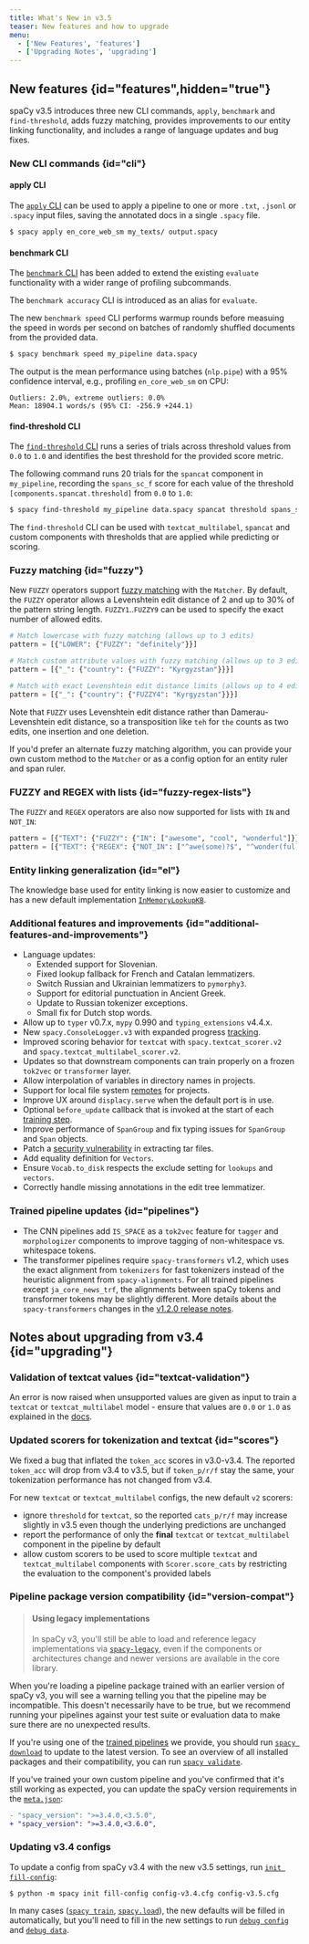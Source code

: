 ```yaml
---
title: What's New in v3.5
teaser: New features and how to upgrade
menu:
  - ['New Features', 'features']
  - ['Upgrading Notes', 'upgrading']
---
```


## New features {id="features",hidden="true"}

spaCy v3.5 introduces three new CLI commands, `apply`, `benchmark` and
`find-threshold`, adds fuzzy matching, provides improvements to our entity
linking functionality, and includes a range of language updates and bug fixes.

### New CLI commands {id="cli"}

#### apply CLI

The [`apply` CLI](/api/cli#apply) can be used to apply a pipeline to one or more
`.txt`, `.jsonl` or `.spacy` input files, saving the annotated docs in a single
`.spacy` file.

```bash
$ spacy apply en_core_web_sm my_texts/ output.spacy
```

#### benchmark CLI

The [`benchmark` CLI](/api/cli#benchmark) has been added to extend the existing
`evaluate` functionality with a wider range of profiling subcommands.

The `benchmark accuracy` CLI is introduced as an alias for `evaluate`.

The new `benchmark speed` CLI performs warmup rounds before measuing the speed
in words per second on batches of randomly shuffled documents from the provided
data.

```bash
$ spacy benchmark speed my_pipeline data.spacy
```

The output is the mean performance using batches (`nlp.pipe`) with a 95%
confidence interval, e.g., profiling `en_core_web_sm` on CPU:

```none
Outliers: 2.0%, extreme outliers: 0.0%
Mean: 18904.1 words/s (95% CI: -256.9 +244.1)
```

#### find-threshold CLI

The [`find-threshold` CLI](/api/cli#find-threshold) runs a series of trials
across threshold values from `0.0` to `1.0` and identifies the best threshold
for the provided score metric.

The following command runs 20 trials for the `spancat` component in
`my_pipeline`, recording the `spans_sc_f` score for each value of the threshold
`[components.spancat.threshold]` from `0.0` to `1.0`:

```bash
$ spacy find-threshold my_pipeline data.spacy spancat threshold spans_sc_f --n_trials 20
```

The `find-threshold` CLI can be used with `textcat_multilabel`, `spancat` and
custom components with thresholds that are applied while predicting or scoring.

### Fuzzy matching {id="fuzzy"}

New `FUZZY` operators support [fuzzy matching](/usage/rule-based-matching#fuzzy)
with the `Matcher`. By default, the `FUZZY` operator allows a Levenshtein edit
distance of 2 and up to 30% of the pattern string length. `FUZZY1`..`FUZZY9` can
be used to specify the exact number of allowed edits.

```python
# Match lowercase with fuzzy matching (allows up to 3 edits)
pattern = [{"LOWER": {"FUZZY": "definitely"}}]

# Match custom attribute values with fuzzy matching (allows up to 3 edits)
pattern = [{"_": {"country": {"FUZZY": "Kyrgyzstan"}}}]

# Match with exact Levenshtein edit distance limits (allows up to 4 edits)
pattern = [{"_": {"country": {"FUZZY4": "Kyrgyzstan"}}}]
```

Note that `FUZZY` uses Levenshtein edit distance rather than Damerau-Levenshtein
edit distance, so a transposition like `teh` for `the` counts as two edits, one
insertion and one deletion.

If you'd prefer an alternate fuzzy matching algorithm, you can provide your own
custom method to the `Matcher` or as a config option for an entity ruler and
span ruler.

### FUZZY and REGEX with lists {id="fuzzy-regex-lists"}

The `FUZZY` and `REGEX` operators are also now supported for lists with `IN` and
`NOT_IN`:

```python
pattern = [{"TEXT": {"FUZZY": {"IN": ["awesome", "cool", "wonderful"]}}}]
pattern = [{"TEXT": {"REGEX": {"NOT_IN": ["^awe(some)?$", "^wonder(ful)?"]}}}]
```

### Entity linking generalization {id="el"}

The knowledge base used for entity linking is now easier to customize and has a
new default implementation [`InMemoryLookupKB`](/api/kb_in_memory).

### Additional features and improvements {id="additional-features-and-improvements"}

- Language updates:
  - Extended support for Slovenian.
  - Fixed lookup fallback for French and Catalan lemmatizers.
  - Switch Russian and Ukrainian lemmatizers to `pymorphy3`.
  - Support for editorial punctuation in Ancient Greek.
  - Update to Russian tokenizer exceptions.
  - Small fix for Dutch stop words.
- Allow up to `typer` v0.7.x, `mypy` 0.990 and `typing_extensions` v4.4.x.
- New `spacy.ConsoleLogger.v3` with expanded progress
  [tracking](/api/top-level#ConsoleLogger).
- Improved scoring behavior for `textcat` with `spacy.textcat_scorer.v2` and
  `spacy.textcat_multilabel_scorer.v2`.
- Updates so that downstream components can train properly on a frozen `tok2vec`
  or `transformer` layer.
- Allow interpolation of variables in directory names in projects.
- Support for local file system [remotes](/usage/projects#remote) for projects.
- Improve UX around `displacy.serve` when the default port is in use.
- Optional `before_update` callback that is invoked at the start of each
  [training step](/api/data-formats#config-training).
- Improve performance of `SpanGroup` and fix typing issues for `SpanGroup` and
  `Span` objects.
- Patch a
  [security vulnerability](https://github.com/advisories/GHSA-gw9q-c7gh-j9vm) in
  extracting tar files.
- Add equality definition for `Vectors`.
- Ensure `Vocab.to_disk` respects the exclude setting for `lookups` and
  `vectors`.
- Correctly handle missing annotations in the edit tree lemmatizer.

### Trained pipeline updates {id="pipelines"}

- The CNN pipelines add `IS_SPACE` as a `tok2vec` feature for `tagger` and
  `morphologizer` components to improve tagging of non-whitespace vs. whitespace
  tokens.
- The transformer pipelines require `spacy-transformers` v1.2, which uses the
  exact alignment from `tokenizers` for fast tokenizers instead of the heuristic
  alignment from `spacy-alignments`. For all trained pipelines except
  `ja_core_news_trf`, the alignments between spaCy tokens and transformer tokens
  may be slightly different. More details about the `spacy-transformers` changes
  in the
  [v1.2.0 release notes](https://github.com/explosion/spacy-transformers/releases/tag/v1.2.0).

## Notes about upgrading from v3.4 {id="upgrading"}

### Validation of textcat values {id="textcat-validation"}

An error is now raised when unsupported values are given as input to train a
`textcat` or `textcat_multilabel` model - ensure that values are `0.0` or `1.0`
as explained in the [docs](/api/textcategorizer#assigned-attributes).

### Updated scorers for tokenization and textcat {id="scores"}

We fixed a bug that inflated the `token_acc` scores in v3.0-v3.4. The reported
`token_acc` will drop from v3.4 to v3.5, but if `token_p/r/f` stay the same,
your tokenization performance has not changed from v3.4.

For new `textcat` or `textcat_multilabel` configs, the new default `v2` scorers:

- ignore `threshold` for `textcat`, so the reported `cats_p/r/f` may increase
  slightly in v3.5 even though the underlying predictions are unchanged
- report the performance of only the **final** `textcat` or `textcat_multilabel`
  component in the pipeline by default
- allow custom scorers to be used to score multiple `textcat` and
  `textcat_multilabel` components with `Scorer.score_cats` by restricting the
  evaluation to the component's provided labels

### Pipeline package version compatibility {id="version-compat"}

> #### Using legacy implementations
>
> In spaCy v3, you'll still be able to load and reference legacy implementations
> via [`spacy-legacy`](https://github.com/explosion/spacy-legacy), even if the
> components or architectures change and newer versions are available in the
> core library.

When you're loading a pipeline package trained with an earlier version of spaCy
v3, you will see a warning telling you that the pipeline may be incompatible.
This doesn't necessarily have to be true, but we recommend running your
pipelines against your test suite or evaluation data to make sure there are no
unexpected results.

If you're using one of the [trained pipelines](/models) we provide, you should
run [`spacy download`](/api/cli#download) to update to the latest version. To
see an overview of all installed packages and their compatibility, you can run
[`spacy validate`](/api/cli#validate).

If you've trained your own custom pipeline and you've confirmed that it's still
working as expected, you can update the spaCy version requirements in the
[`meta.json`](/api/data-formats#meta):

```diff
- "spacy_version": ">=3.4.0,<3.5.0",
+ "spacy_version": ">=3.4.0,<3.6.0",
```

### Updating v3.4 configs

To update a config from spaCy v3.4 with the new v3.5 settings, run
[`init fill-config`](/api/cli#init-fill-config):

```cli
$ python -m spacy init fill-config config-v3.4.cfg config-v3.5.cfg
```

In many cases ([`spacy train`](/api/cli#train),
[`spacy.load`](/api/top-level#spacy.load)), the new defaults will be filled in
automatically, but you'll need to fill in the new settings to run
[`debug config`](/api/cli#debug) and [`debug data`](/api/cli#debug-data).
